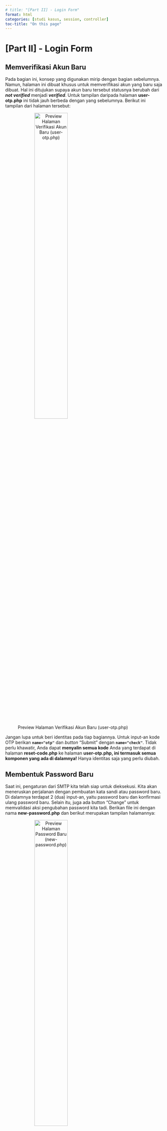 ```yaml
---
# title: "[Part II] - Login Form"
format: html
categories: [studi kasus, session, controller]
toc-title: "On this page"
---
```


# [Part II] - Login Form {.unnumbered}

## Memverifikasi Akun Baru

::: {.justify}

Pada bagian ini, konsep yang digunakan mirip dengan bagian sebelumnya. Namun, halaman ini dibuat khusus untuk memverifikasi akun yang baru saja dibuat. Hal ini ditujukan supaya akun baru tersebut statusnya berubah dari ***not verified*** menjadi ***verified***. Untuk tampilan daripada halaman **user-otp.php** ini tidak jauh berbeda dengan yang sebelumnya. Berikut ini tampilan dari halaman tersebut:

![Preview Halaman Verifikasi Akun Baru (user-otp.php)](assets/login/user-otp.png){width="50%" style="text-align:center;" #fig-user-otp}

Jangan lupa untuk beri identitas pada tiap bagiannya. Untuk input-an kode OTP berikan **`name="otp"`** dan *button* "Submit" dengan **`name="check"`**. Tidak perlu khawatir, Anda dapat **menyalin semua kode** Anda yang terdapat di halaman **reset-code.php** ke halaman **user-otp.php, ini termasuk semua komponen yang ada di dalamnya!** Hanya identitas saja yang perlu diubah.

:::

## Membentuk Password Baru

::: {.justify}

Saat ini, pengaturan dari SMTP kita telah siap untuk dieksekusi. Kita akan meneruskan perjalanan dengan pembuatan kata sandi atau password baru. Di dalamnya terdapat 2 (dua) input-an, yaitu password baru dan konfirmasi ulang password baru. Selain itu, juga ada button "Change" untuk memvalidasi aksi pengubahan password kita tadi. Berikan file ini dengan nama **new-password.php** dan berikut merupakan tampilan halamannya:

![Preview Halaman Password Baru (new-password.php)](assets/login/new-password.png){width="50%" style="text-align:center;" #fig-new-password}

Berikan identitas pada masing-masing bagian. Untuk input-an password baru beri atribut **`name="password"`** dan input-an konfirmasi ulang password baru, yaitu **`name="cpassword"`**. Sedangkan untuk button "Change", berikan **`name="change-password"`**. Pastikan pula di halaman ini **memiliki** kode PHP yang berupa email *sessions*, notifikasi perintah, dan penanganan error yang sama seperti pada halaman **reset-code.php**.

:::

## Melompat untuk Login Sekarang

::: {.justify}

Setelah kita mengubah password lama kita menjadi yang baru, kita diwajibkan untuk login ke dalam akun kita untuk memastikan bahwasannya kata sandi kita betul-betul telah berhasil diubah. Oleh karena itu, selanjutnya kita akan membuat suatu halaman yang dapat dibilang hanya berupa notifikasi bahwa password kita berhasil diubah dan button "Login Now" saja. Berikan nama file halaman ini dengan judul **password-changed.php**. Berikut tampilan daripada halaman tersebut:

![Preview Halaman Notifikasi Password Berhasil Diubah (password-changed.php)](assets/login/password-changed.png){width="50%" style="text-align:center;" #fig-password-changed}

Halaman ini dapat dikatakan mudah dalam menyusun komponen-komponen yang ada di dalamnya. Anda dapat berkreasi sendiri sesuai dengan inovasi Anda atau dapat juga salin kode berikut ini untuk membuat halaman **password-changed.php**:

```php
<?php
    if ($_SESSION['info'] == false) {
        header('Location: login-user.php');
    }
?>
<!DOCTYPE html>
<html lang="en">

<head>
    <meta charset="UTF-8">
    <title>Login Form</title>
    <link rel="stylesheet" href="https://stackpath.bootstrapcdn.com/bootstrap/4.5.2/css/bootstrap.min.css">
    <link rel="stylesheet" href="style.css">
</head>

<body>
    <div class="container">
        <div class="row">
            <div class="col-md-4 offset-md-4 form login-form">
                <?php
                if (isset($_SESSION['info'])) {
                ?>
                    <div class="alert alert-success text-center" style="font-weight: 600; font-size: 15px;">
                        <?php echo $_SESSION['info']; ?>
                    </div>
                <?php
                }
                ?>
                <form action="login-user.php" method="POST">
                    <div class="form-group">
                        <input class="form-control button" type="submit" name="login-now" value="Login Now">
                    </div>
                </form>
            </div>
        </div>
    </div>
</body>

</html>
```

:::

## Selamat Datang di Beranda Website

::: {.justify}

Setelah melewati berbagai lika-liku pembuatan sistem login serta registrasi akun, sampailah kita pada halaman beranda atau homepage atau landing page atau dashboard atau sebutan yang lainnya. Dikarenakan judul studi kasus ini hanyalah berupa modul login form, pada halaman ini, Anda bebas mengutarakan kreativitas serta inovasi Anda dalam mengkombinasikan dengan ide proyek milik Anda sendiri.

Sebagai sarana pendukung modul pembelajaran, pada halaman ini intinya adalah bagaimana kita mengakhiri sessions atau log out dari sistem. Namun sebelum itu, Anda tidak bisa serta merta baru saja masuk langsung keluar. Anda harus melewati halaman beranda atau home dulu setidaknya untuk keluar. Lazimnya, terdapat button "Keluar" atau "Log Out" yang acapkali kita jumpai di suatu halaman website.

Kendati demikian, kita akan memberikan contoh halaman dari **home.php** yang di mana terdapat button untuk log out dari situs tersebut. Berikut cuplikan sederhana dari halaman tersebut:

![Preview Halaman Beranda (home.php)](assets/login/home-page.png){width="100%" class="fig-border" style="text-align:center;" #fig-home-page}

Pada halaman di atas, button "Log Out" tersebut hanya merujuk untuk keluar dari sistem. Jadi, apabila button di-klik akan mengembalikkan kita ke halaman login form di awal. Namun, perlu diketahui di halaman **home.php** ada beberapa kode PHP yang perlu **ditambahkan di atas konten HTML**, yaitu berikut ini:

```php
<?php
    // SESSIONS FOR EACH ACCOUNTS
    $email = $_SESSION['email'];
    $password = $_SESSION['password'];

    // JIKA EMAIL DAN PASSWORD SALAH
    // JIKA BELUM ADA SESSION DARI EMAIL DAN PASSWORD
    if ($email != false && $password != false) {
        $sql = "SELECT * FROM usertable WHERE email = '$email'";
        $run_Sql = mysqli_query($con, $sql);
        if ($run_Sql) {
            $fetch_info = mysqli_fetch_assoc($run_Sql);
            $status = $fetch_info['status'];
            $code = $fetch_info['code'];
            if ($status == "verified") {
                if ($code != 0) {
                    header('Location: reset-code.php');
                }
            } else {
                header('Location: user-otp.php');
            }
        }
    } else {
        header('Location: login-user.php');
    }
?>
```

Seperti yang lainnya, **letakkan kode tersebut paling atas dari halaman PHP**. Amati tiap conditional sentences yang ada pada source code di atas dan tariklah kesimpulan! Jikalau Anda mendapati kejanggalan "Dari mana variabel atau bahkan isian variabel ini berasal?". Tenang, tak perlu cemas karena kita akan membangun controller dari keseluruhan sistem yang tengah kita bangun ini.

:::

## Menuju Pintu Keluar

::: {.justify}

Apabila kita merujuk pada halaman home.php pada section sebelumnya, button "Log Out" berisikan tag **`<a>`** yang memuat atribut **`href="logout-user.php"`**. Oleh karena itu, selanjutnya yang akan kita lakukan adalah membuat file baru yang kita beri nama **logout-user.php**. Sangatlah mudah, Anda hanya perlu menyalin kode berikut ini dan tempelkan pada file **logout-user.php**:

```php
<?php
    session_start();
    session_unset();
    session_destroy();
    header('location: login-user.php');
?>
```

:::

## Kontroler Sistem

### Pendahuluan

::: {.justify}

Di dunia **web development**, controller adalah sebuah bagian dari sebuah framework atau kerangka kerja aplikasi web yang bertugas mengatur dan mengelola permintaan (*request*) serta respon (*response*) antara interaksi pengguna dan aplikasi web.

Sebuah controller biasanya bertanggung jawab untuk menerima permintaan dari pengguna melalui URL, mengolah permintaan tersebut, memproses data yang dibutuhkan dari model, dan me-render (menampilkan) tampilan (view) yang sesuai kepada pengguna sebagai respon. Contoh framework yang menggunakan konsep controller adalah Laravel, Express.js, Django, dan masih banyak lagi.

Dalam pengembangan aplikasi web, penggunaan controller sangat membantu dalam membagi tugas-tugas yang berbeda, seperti tampilan, logika bisnis, dan pengolahan data. Hal ini memudahkan pengembang untuk memelihara dan memperbarui aplikasi web secara efisien dan terstruktur. Bagaimana, apakah Anda sudah paham akan konsep dari controller? Jika sudah, let’s dig deeper into the world of controllers!

:::

### C0 – Langkah Awal

::: {.justify}

*Firstly*, buatlah file PHP baru dan beri nama **controllerUserData.php**. Kemudian, buat kode PHP di dalamnya dengan tag **`<?php ?>`**. Di dalam file ini, sepenuhnya kita akan membuat fungsi-fungsi *procedural* yang di mana akan berperan dalam merespon segala tindakan pengguna ke dalam sistem aplikasi. Di bagian awal atau atas file ini, salin kode berikut pada file **controllerUserData.php** Anda:

```php
<?php
session_start();
require "connection.php";
$email = "";
$name = "";
$errors = array();

// [ANOTHER OPTION] REGULAR EXPRESSION FOR EMAIL VALIDATION
// PREREQUISITE MATA KULIAH OTOMATA & TEORI BAHASA
$pattern = '/^[a-zA-Z0-9._-]+@[a-zA-Z0-9.-]+\.[a-zA-Z]{2,4}$/';
```

Secara singkat, fungsi **`session_start()`** dalam bahasa PHP digunakan untuk memulai atau mengaktifkan sesi pada script PHP. Session adalah suatu cara untuk menyimpan data pengguna antara beberapa permintaan halaman web. Ini memungkinkan kita untuk menyimpan informasi seperti variabel, input-an data pengguna, atau data lainnya yang perlu dipertahankan selama pengguna berinteraksi dengan situs web Anda.

:::

### C1 – Bagian Pendaftaran Akun

::: {justify}

Masih di dalam file **controllerUserData.php**, selanjutnya kita akan membuat controller pada saat di bagian pendaftaran akun. Berikut adalah source code dari controller program tersebut:

```php
// DIGUNAKAN UNTUK PEMBUATAN AKUN PERTAMA KALI [SIGNUP-USER.PHP]
// PROSES PENGIRIMAN DATA [SIGNUP BUTTON]
if (isset($_POST['signup'])) {
    $name = mysqli_real_escape_string($con, $_POST['name']);
    $email = mysqli_real_escape_string($con, $_POST['email']);
    $password = mysqli_real_escape_string($con, $_POST['password']);
    $cpassword = mysqli_real_escape_string($con, $_POST['cpassword']);

    // DIGUNAKAN UNTUK MEMVALIDASI APAKAH EMAIL VALID ATAU TIDAK
    if (filter_var($email, FILTER_VALIDATE_EMAIL) === FALSE) {
        $errors['email'] = "Harap masukkan alamat email yang benar!";
    }

    // DIGUNAKAN UNTUK MEMVERIFIKASI APAKAH ANTARA PASSWORD DAN KONFIRMASI PASSWORD SAMA
    if ($password !== $cpassword) {
        $errors['password'] = "Konfirmasi kata sandi Anda tidak cocok!";
    }

    // DIGUNAKAN UNTUK MENEGECEK APAKAH EMAIL SUDAH TERDAFTAR/BELUM SEBELUMNYA
    // (*) => Merupakan simbol ASTERISK atau BINTANG KECIL
    $email_check = "SELECT * FROM usertable WHERE email = '$email'";
    $res = mysqli_query($con, $email_check);
    if (mysqli_num_rows($res) > 0) {
        $errors['email'] = "Alamat email Anda sudah terdaftar!";
    }

    // PROSES INPUT DATA BARU KE DATABASE
    if (count($errors) === 0) {
        // Meng-enkripsi atau mengcover password
        $encpass = password_hash($password, PASSWORD_BCRYPT);
        // Fungsi generate random integer atau serangkaian angka acak
        $code = rand(999999, 111111); // Min = 999999; Max = 111111
        $status = "notverified";
        $insert_data = "INSERT INTO usertable (name, email, password, code, status)
                        values('$name', '$email', '$encpass', '$code', '$status')";
        $data_check = mysqli_query($con, $insert_data);

        // DIGUNAKAN UNTUK MEM-VERIFIKASI STATUS AKUN DENGAN KODE OTP
        // DIBUTUHKAN FUNGSI MAIL DELIVIER (SMTP) UNTUK MENGIRIM EMAIL
        if ($data_check) {
            $subject = "Kode Verifikasi Email"; // Subjek email
            $message = "Kode verifikasi Anda adalah $code"; // Isi pesan email
            // ! ALAMAT EMAIL WAJIB SAMA DENGAN SETTING-AN SMTP !
            $sender = "From: emailaktif@gmail.com"; // Pengirim email
            // PENGIRIMAN KODE OTP VIA EMAIL
            if (mail($email, $subject, $message, $sender)) {
                $info = "Kami telah mengirimkan kode verifikasi ke email Anda - $email";
                $_SESSION['info'] = $info;
                $_SESSION['email'] = $email;
                $_SESSION['password'] = $password;
                header('location: user-otp.php');
                exit();
                // HANDLING ERROR KODE OTP
            } else {
                $errors['otp-error'] = "Terjadi kesalahan saat mengirim kode OTP!";
            }
        // HANDLING ERROR INSERT INTO DATABASE
        } else {
            $errors['db-error'] = "Gagal menambahkan data ke database!";
        }
    }
}
```
:::

::: {.justify}

Algoritma dari procedural tersebut dimulai apabila terdapat aksi dari user di saat melakukan registrasi akun dengan menekan button "Sign Up". Jadi, setelah terdapat 4 buah inputan data yang masuk akan melalui serangkaian proses verifikasi serta validasi terlebih dahulu. Di antaranya ada validasi alamat email, konfimasi kecocokan password, mengecek apakah alamat email sudah terdaftar atau belum, enkripsi password, dan melakukan pengiriman kode OTP via email.

Anda dapat mengamati serta memodifikasi tiap-tiap kode di atas agar dapat mengetahui apa saja perbedaan respon yang diberikan jikalau Anda mengubahnya. Contohnya, Anda dapat mengubah kode validasi email dengan variabel **`$pattern`** yang ada di *section* **C0 – Langkah Awal**. Namun, setidaknya untuk menggunakan variabel tersebut, Anda perlu mengetahui rangkaian karakter, angka, serta simbol yang digunakan dalam memvalidasi alamat email. Hal ini bisa Anda dapatkan dari mata kuliah <span class="auth-code">Otomata & Teori Bahasa</span> di kampus.

:::

### C2 – Memverifikasi Akun Baru

::: {.justify}

Masih di dalam file yang sama, kita akan meneruskan perjalanan kita setelah membuat akun dengan memverifikasi akun yang baru saja dibuat oleh user. Perhatikan *source code* yang ada di bawah ini:

```php
// PROSES VERIFIKASI KODE OTP [USER-OTP.PHP]
// DIGUNAKAN UNTUK MEMVERIFIKASI AKUN MELALUI KODE OTP YANG TELAH DIKIRIMKAN VIA EMAIL
if (isset($_POST['check'])) {
    // DIGUNAKAN UNTUK MENAMPILKAN NOTIFIKASI SUKSES ATAUPUN ERROR
    $_SESSION['info'] = "";

    // DATA YANG DIKIRIM OLEH USER MELALUI INPUTAN BOX OTP [USER-OTP.PHP]
    $otp_code = mysqli_real_escape_string($con, $_POST['otp']);
    $check_code = "SELECT * FROM usertable WHERE code = $otp_code";
    $code_res = mysqli_query($con, $check_code);

    // ALGORITMA PEMROSESAN DARI 'NOTVERIFIED' KE 'VERIFIED'
    if (mysqli_num_rows($code_res) > 0) {
        // MENGAMBIL DATA DARI SQL
        $fetch_data = mysqli_fetch_assoc($code_res);
        // MEMUAT DATA KODE SQL
        $fetch_code = $fetch_data['code'];
        $email = $fetch_data['email'];

        // INISIASI APABILA BERHASIL TERVERIFIKASI, KODE MENJADI 0 SELAIN ITU GAGAL
        $code = 0;
        $status = 'verified';
        $update_otp = "UPDATE usertable SET code = $code, status = '$status' WHERE code = $fetch_code";
        $update_res = mysqli_query($con, $update_otp);
        if ($update_res) {
            $_SESSION['name'] = $name;
            $_SESSION['email'] = $email;
            header('location: home.php');
            exit();
        } else {
            $errors['otp-error'] = "Terjadi kesalahan saat memperbarui kode OTP!";
        }
    } else {
        $errors['otp-error'] = "Kode OTP yang Anda masukkan salah!";
    }
}
```

Pemrosesan verifikasi akun melalui beberapa tahap, yaitu memperbarui kode OTP yang terdapat di phpMyAdmin serta mencocokan antara kode OTP input-an user (didapat dari email) dengan kode yang ada di database. Yang menjadi tolak ukur terverifikasinya suatu akun adalah apabila tiap alamat email yang memiliki kode 0, maka akun dengan alamat email tersebut sudah terverifikasi, selain itu belum. Sangat mudah, bukan?

:::

### C3 – Masuk ke Dalam Sistem

::: {.justify}

Selanjutnya setelah membuat *controller* verifikasi akun, kita akan membuat untuk yang lainnya, yaitu login. Halaman ini, memuat beberapa ***conditional cases***, seperti apakah bentuknya? Mari kita simak melalui source code berikut ini:

```php
// APABILA USER AKAN LOGIN [LOGIN BUTTON]
// MASUK KE DALAM SISTEM [LOGIN-USER.PHP]
if (isset($_POST['login'])) {
    $email = mysqli_real_escape_string($con, $_POST['email']);
    $password = mysqli_real_escape_string($con, $_POST['password']);

    // DIGUNAKAN APABILA ALAMAT EMAIL BELUM TERDAFTAR
    // MENGECEK EMAIL DARI DATABASE
    $check_email = "SELECT * FROM usertable WHERE email = '$email'";
    $res = mysqli_query($con, $check_email);

    // #1 - APAKAH EMAIL SUDAH TERDAFTAR?
    if (mysqli_num_rows($res) > 0) {
        $fetch = mysqli_fetch_assoc($res);
        $fetch_pass = $fetch['password'];

        // #2 - APAKAH EMAIL DAN ATAU PASSWORD YANG DIINPUTKAN BENAR?
        if (password_verify($password, $fetch_pass)) {
            $_SESSION['email'] = $email;
            $status = $fetch['status'];
            
            // #3 - APAKAH AKUN SUDAH TERVERIFIKASI?
            if ($status == 'verified') {
                $_SESSION['email'] = $email;
                $_SESSION['password'] = $password;
                header('location: home.php');
            } else {
                $info = "Sepertinya kamu belum memverifikasi emailmu, nih - $email";
                $_SESSION['info'] = $info;
                header('location: user-otp.php');
            }
        } else {
            $errors['email'] = "Alamat email atau password salah!";
        }
    } else {
        $errors['email'] = "Sepertinya Anda belum terdaftar sebagai member! Daftar melalui link di bawah ini.";
    }
}
```

Di dalam script, Anda bisa mengobservasi bahwasannya terdapat beberapa kondisi; jika ini, maka demikian, ini dikarenakan untuk dapat menangani kasus-kasus di saat situasi-situasi tertentu. Misalnya, apa yang harus dilakukan apabila suatu saat ternyata user memasukkan alamat email yang ternyata belum terdaftar pada sistem. Contoh lainnya, apa yang harus dilakukan apabila password dan/atau email yang dimasukkan oleh user salah? Nah, demikianlah peran dari tiap-tiap ***nested if-else statement*** di atas. Amati dan tariklah kesimpulan!

:::

### C4 – Lupa Kata Sandi

::: {.justify}

Acapkali kita lupa akan kata sandi suatu akun terlebih kita memiliki puluhan akun dengan kombinasi password tiap akun berbeda. Oleh karena itu, kita harus membangun *controller* yang di mana dapat memungkinkan kita untuk mengubah password lama dengan yang baru. Salin kode berikut ini ke dalam file *controller* Anda (**controllerUserData.php**):

```php
// APABILA USER LUPA PASSWORD [FORGOT PASSWORD LINK]
// NB: AKSI MELAKUKAN KLIK "CONTINUE" BUTTON [FORGOT-PASSWORD.PHP]
if (isset($_POST['check-email'])) {
    $email = mysqli_real_escape_string($con, $_POST['email']);
    $check_email = "SELECT * FROM usertable WHERE email='$email'";
    $run_sql = mysqli_query($con, $check_email);

    if (mysqli_num_rows($run_sql) > 0) {
        // KODE OTP BARU
        // SEBAGAI SYARAT UNTUK MENGUBAH PASSWORD
        $code = rand(999999, 111111);
        $insert_code = "UPDATE usertable SET code = $code WHERE email = '$email'";
        $run_query = mysqli_query($con, $insert_code);

        if ($run_query) {
            $subject = "Kode Reset Password"; // Subjek email
            $message = "Kode reset password Anda adalah $code"; // Isi email
            $sender = "From: emailaktif@gmail.com"; // Pengirim email
            
            if (mail($email, $subject, $message, $sender)) {
                $info = "Kami telah mengirimkan OTP reset kata sandi ke email Anda - $email";
                $_SESSION['info'] = $info;
                $_SESSION['email'] = $email;
                header('location: reset-code.php');
                exit();
            } else {
                $errors['otp-error'] = "Terjadi kesalahan saat mengirim kode!";
            }
        } else {
            $errors['db-error'] = "Whoops.. ada sesuatu yang salah!";
        }
    } else {
        $errors['email'] = "Sepertinya email tersebut belum terdaftar, nih!";
    }
}
```

Di saat lupa password, user akan diminta untuk memasukkan alamat email akun mereka. Kemudian, sistem mulai bekerja dengan mengecek kembali apakah email sudah terdaftar dan sebagainya. Jika Anda mengamati dengan saksama, konsep yang dipakai sama seperti dengan fungsi-fungsi procedural sebelumnya. Di sini pula, kita akan membentuk suatu kode OTP baru guna verifikasi perubahan kata sandi dari yang lama menjadi baru. Ini memiliki kesinambungan dengan controller yang akan kita bahas selanjutnya.

:::

### C5 – Kode OTP untuk Password Baru

::: {.justify}

Pada verifikasi kode OTP yang digunakan untuk reset password ini dapat dikatakan sangat mudah. Kita hanya perlu memuat *session* dari email dari melakukan proses verifikasi terhadap kecocokan kode OTP yang telah dikirimkan melalui alamat email. Berikut *source code* dari *controller* tersebut:

```php
// MEMVERIFIKASI KODE OTP KHUSUS UNTUK PASSWORD BARU
// AKSI YANG DILAKUKAN SAAT MEMINTA RESET PASSWORD [RESET-CODE.PHP]
if (isset($_POST['check-reset-otp'])) {
    $_SESSION['info'] = "";
    $otp_code = mysqli_real_escape_string($con, $_POST['otp']);
    $check_code = "SELECT * FROM usertable WHERE code = $otp_code";
    $code_res = mysqli_query($con, $check_code);
    
    if (mysqli_num_rows($code_res) > 0) {
        $fetch_data = mysqli_fetch_assoc($code_res);
        $email = $fetch_data['email'];
        $_SESSION['email'] = $email;
        $info = "Silakan buat kata sandi baru yang tidak Anda gunakan di situs lain.";
        $_SESSION['info'] = $info;
        header('location: new-password.php');
        exit();
    } else {
        $errors['otp-error'] = "Kode OTP yang Anda masukkan salah!";
    }
}
```

Dikarenakan dari awal kita sudah menyinggung controller yang satu ini khusus reset password, ini memiliki makna bahwa alamat email user sudah terdaftar pada sistem. Oleh karenanya, kemungkinan terjadi kondisi-kondisi tertentu sangatlah sedikit. Ini disebabkan ruang lingkup dari controller ini hanya membatasi untuk memverifikasi kode OTP yang diberikan. Penanganan masalah daripada halaman ini hanya berkisar di saat user salah memasukkan kode OTP.

:::

### C6 – Membuat Password Baru

::: {.justify}

Saat ini kita akan memasuki proses pembuatan password baru. Seperti yang kita ketahui, setelah kita mendapat izin dengan verifikasi kode OTP, kita diberikan kewenangan untuk mengubah kata sandi pada akun kita. Kita akan menggabungkan beberapa komponen-komponen seperti yang telah kita lakukan pada *controller* sebelumnya. Simak *source code* berikut:

```php
// MENGGANTI PASSWORD YANG LAMA DENGAN YANG BARU
// AKSI DILAKUKAN DENGAN BUTTON "CHANGE PASSWORD" [NEW-PASSWORD.PHP]
if (isset($_POST['change-password'])) {
    $_SESSION['info'] = "";
    $password = mysqli_real_escape_string($con, $_POST['password']);
    $cpassword = mysqli_real_escape_string($con, $_POST['cpassword']);

    if ($password !== $cpassword) {
        $errors['password'] = "Konfirmasi kata sandi Anda tidak cocok!";
    } else {
        $code = 0;
        $email = $_SESSION['email'];
        $encpass = password_hash($password, PASSWORD_BCRYPT);
        $update_pass = "UPDATE usertable SET code = $code, password = '$encpass' WHERE email = '$email'";
        $run_query = mysqli_query($con, $update_pass);
        
        if ($run_query) {
            $info = "Kata sandi Anda berhasil diubah. Sekarang Anda dapat login dengan kata sandi yang baru.";
            $_SESSION['info'] = $info;
            header('Location: password-changed.php');
        } else {
            $errors['db-error'] = "Gagal untuk mengubah kata sandi Anda!";
        }
    }
}
```

Jadi, nantinya user akan memasukkan kata sandi mereka yang baru. Kemudian, akan dilakukan kecocokan antara password dan konfirmasi ulang password. Jika sesuai, akan dieksekusi perintah SQL untuk meng-update kode user menjadi 0 dan password yang tentunya sudah dienkripsi. Setelah itu, user akan diarahkan untuk masuk ke dalam sistem (login) dengan ditampilkannya halaman notifikasi bahwa kata sandi berhasil diubah.

:::

### C7 – Masuk Kembali dengan Password Baru

::: {.justify}

Dikarenakan halaman berikutnya setelah mengubah *password* hanya berupa halaman notifikasi, kita hanya perlu *script* singkat seperti berikut ini:

```php
// CONTROLLER UNTUK [PASSWORD-CHANGED.PHP]
if (isset($_POST['login-now'])) {
    header('Location: login-user.php');
}
```

:::

### C8 – Modifikasi Beberapa Halaman

::: {.justify}

**Selamat!** Kita telah berhasil membangun kontroler untuk sistem *login* ini. Pada akhirnya kita akan segera menyelesaikan proyek studi kasus kita kali ini. Hanya tinggal sentuhan terakhir untuk menyempurnakan proyek ini, yaitu dengan salin kode berikut:

```php
<?php require_once "controllerUserData.php"; ?>
```

Salin kode di atas dan **letakkan pada 8 (delapan) file** berikut ini:

1. forgot-password.php
2. home.php
3. login-user.php
4. new-password.php
5. password-changed.php
6. reset-code.php
7. signup-user.php
8. user-otp.php

Harap letakkan kode tersebut **PALING ATAS DI DALAM TIAP-TIAP FILE!** Ini ditujukan agar *controller* dapat memainkan perannya dengan baik. **Selamat, Anda telah berhasil!**

:::